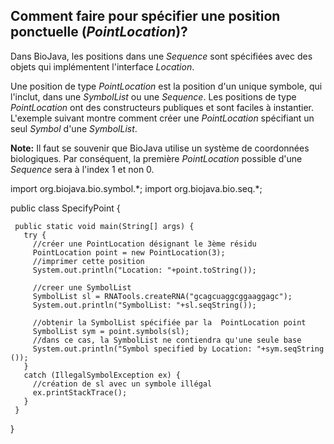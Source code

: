 == Comment faire pour spécifier une position ponctuelle (''PointLocation'')? ==

Dans BioJava, les positions dans une ''Sequence'' sont spécifiées avec des objets qui implémentent l'interface ''Location''.

Une position de type ''PointLocation'' est la position d'un unique symbole, qui l'inclut, dans une ''SymbolList'' ou une ''Sequence''. Les positions de type ''PointLocation'' ont des constructeurs publiques et sont faciles à instantier. L'exemple suivant montre comment créer une ''PointLocation'' spécifiant un seul ''Symbol'' d'une ''SymbolList''.

'''Note:''' Il faut se souvenir que BioJava utilise un système de coordonnées biologiques. Par conséquent, la première ''PointLocation'' possible d'une ''Sequence'' sera à l'index 1 et non 0.

<java>
import org.biojava.bio.symbol.*;
import org.biojava.bio.seq.*;

public class SpecifyPoint {
  public static void main(String[] args) {
    try {
      //créer une PointLocation désignant le 3ème résidu
      PointLocation point = new PointLocation(3);
      //imprimer cette position
      System.out.println("Location: "+point.toString());

      //creer une SymbolList
      SymbolList sl = RNATools.createRNA("gcagcuaggcggaaggagc");
      System.out.println("SymbolList: "+sl.seqString());

      //obtenir la SymbolList spécifiée par la  PointLocation point
      SymbolList sym = point.symbols(sl);
      //dans ce cas, la SymbolList ne contiendra qu'une seule base
      System.out.println("Symbol specified by Location: "+sym.seqString());
    }
    catch (IllegalSymbolException ex) {
      //création de sl avec un symbole illégal
      ex.printStackTrace();
    }
  }
}
</java>